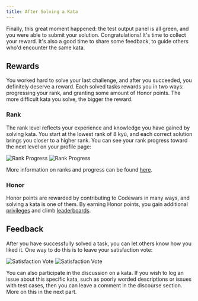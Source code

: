 ```yaml
---
title: After Solving a Kata
---
```


Finally, this great moment happened: the test output panel is all green, and you were able to submit your solution. Congratulations! It's time to collect your reward. It's also a good time to share some feedback, to guide others who'd encounter the same kata.

## Rewards

You worked hard to solve your last challenge, and after you succeeded, you definitely deserve a reward. Each solved tasks rewards you in two ways: progressing your rank, and granting some amount of Honor points. The more difficult kata you solve, the bigger the reward.

### Rank

The rank level reflects your experience and knowledge you have gained by solving kata. You start at the lowest rank of 8 kyū, and each correct solution brings you closer to a higher rank. You can see your rank progress toward the next level on your profile page:

![Rank Progress](./img/solving_01_rank-progress_light.png#gh-light-mode-only)
![Rank Progress](./img/solving_01_rank-progress_dark.png#gh-dark-mode-only)

More information on ranks and progress can be found [here](/gamification/ranks/).

### Honor

Honor points are rewarded by contributing to Codewars in many ways, and solving a kata is one of them. By earning Honor points, you gain additional [privileges](/gamification/privileges/) and climb [leaderboards](gamification/honor#leaderboards-and-honor-percentile).

## Feedback

After you have successfully solved a task, you can let others know how you liked it. One way to do this is to leave your satisfaction vote:

![Satisfaction Vote](./img/solving_02_vote_light.png#gh-light-mode-only)
![Satisfaction Vote](./img/solving_02_vote_dark.png#gh-dark-mode-only)

You can also participate in the discussion on a kata. If you wish to log an issue about this specific kata, such as poorly worded descriptions or issues with test cases, then you can leave a comment in the discourse section. More on this in the next part.
